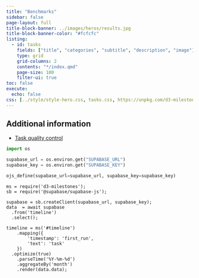 ```yaml
---
title: "Benchmarks"
sidebar: false
page-layout: full
title-block-banner: ../images/heros/results.jpg
title-block-banner-color: "#fcfcfc"
listing:
  - id: tasks
    fields: ["title", "categories", "subtitle", "description", "image"]
    type: grid
    grid-columns: 2
    contents: "*/index.qmd"
    page-size: 100
    filter-ui: true
toc: false
execute:
  echo: false
css: [../style/style-hero.css, tasks.css, https://unpkg.com/d3-milestones/build/d3-milestones.css]
---
```


:::{#tasks}
:::

## Additional information

* [Task quality control](quality_control.qmd)


<!-- add timeline in D3 -->

:::{#timeline}
:::

```python
import os

supabase_url = os.environ.get("SUPABASE_URL")
supabase_key = os.environ.get("SUPABASE_KEY")

ojs_define(supabase_url=supabase_url, supabase_key=supabase_key)

```

```ojs
ms = require('d3-milestones');
sb = require('@supabase/supabase-js');
```


```ojs
supabase = sb.createClient(supabase_url, supabase_key);
data  = await supabase
  .from('timeline')
  .select();
```


```ojs

timeline = ms('#timeline')
	.mapping({
		'timestamp': 'first_run',
		'text': 'task'
	})
  .optimize(true)
	.parseTime('%Y-%m-%d')
	.aggregateBy('month')
	.render(data.data);
```